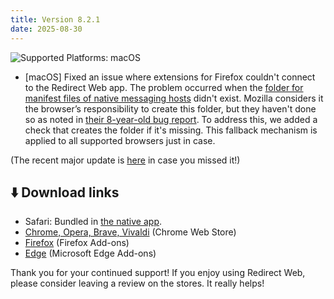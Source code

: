 ```yaml
---
title: Version 8.2.1
date: 2025-08-30
---
```


![Supported Platforms: macOS](https://img.shields.io/badge/Platforms-macOS-white)

* [macOS] Fixed an issue where extensions for Firefox couldn't connect to the Redirect Web app. The problem occurred when the [folder for manifest files of native messaging hosts](https://developer.mozilla.org/en-US/docs/Mozilla/Add-ons/WebExtensions/Native_manifests#macos) didn't exist. Mozilla considers it the browser’s responsibility to create this folder, but they haven't done so as noted in [their 8-year-old bug report](https://bugzilla.mozilla.org/show_bug.cgi?id=1367100). To address this, we added a check that creates the folder if it's missing. This fallback mechanism is applied to all supported browsers just in case.

(The recent major update is [here](./8.0.0.mdx) in case you missed it!)

## ⬇️ Download links

- Safari: Bundled in [the native app](https://apps.apple.com/app/id1571283503).
- [Chrome, Opera, Brave, Vivaldi](https://chromewebstore.google.com/detail/ffglckbhfbfmdkefdmjbhpnffkcmlhdh) (Chrome Web Store)
- [Firefox](https://addons.mozilla.org/firefox/addon/redirect-web/) (Firefox Add-ons)
- [Edge](https://microsoftedge.microsoft.com/addons/detail/hmfkakfdccgdpgemaicfgngnmflefpga) (Microsoft Edge Add-ons)

Thank you for your continued support! If you enjoy using Redirect Web, please consider leaving a review on the stores. It really helps!
